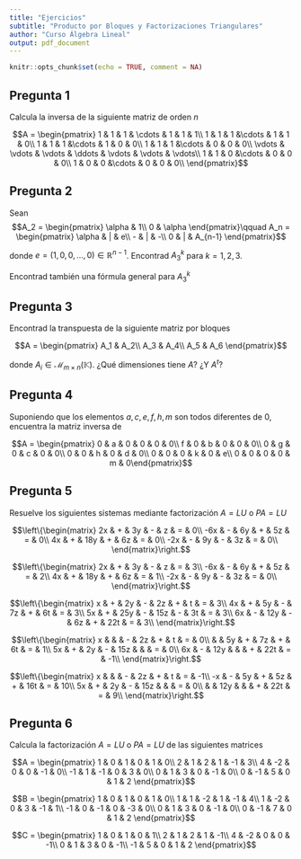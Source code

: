 ```yaml
---
title: "Ejercicios"
subtitle: "Producto por Bloques y Factorizaciones Triangulares"
author: "Curso Álgebra Lineal"
output: pdf_document
---
```


```r
knitr::opts_chunk$set(echo = TRUE, comment = NA)
```

## Pregunta 1

Calcula la inversa de la siguiente matriz de orden $n$

$$A = \begin{pmatrix}
1 & 1 & 1 & \cdots & 1 & 1 & 1\\
1 & 1 & 1 &\cdots & 1 & 1 & 0\\
1 & 1 & 1 &\cdots & 1 & 0 & 0\\
1 & 1 & 1 &\cdots & 0 & 0 & 0\\
\vdots & \vdots & \vdots & \ddots & \vdots & \vdots & \vdots\\
1 & 1 & 0 &\cdots & 0 & 0 & 0\\
1 & 0 & 0 &\cdots & 0 & 0 & 0\\
\end{pmatrix}$$

## Pregunta 2

Sean $$A_2 = \begin{pmatrix}
\alpha & 1\\
0 & \alpha
\end{pmatrix}\qquad A_n = \begin{pmatrix}
\alpha & | & e\\
- & | & -\\
0 & | & A_{n-1}
\end{pmatrix}$$

donde $e = (1,0,0,\dots,0)\in\mathbb{R}^{n-1}$. Encontrad $A_{3}^k$ para $k = 1,2,3$.

Encontrad también una fórmula general para $A_{3}^k$

## Pregunta 3

Encontrad la transpuesta de la siguiente matriz por bloques

$$A = \begin{pmatrix}
A_1 & A_2\\
A_3 & A_4\\
A_5 & A_6
\end{pmatrix}$$

donde $A_i\in\mathcal{M}_{m\times n}(\mathbb{K})$. ¿Qué dimensiones tiene $A$? ¿Y $A^t$?

## Pregunta 4

Suponiendo que los elementos $a,c,e,f,h,m$ son todos diferentes de 0, encuentra la matriz inversa de 

$$A = \begin{pmatrix}
0 & a & 0 & 0 & 0 & 0\\
f & 0 & b & 0 & 0 & 0\\
0 & g & 0 & c & 0 & 0\\
0 & 0 & h & 0 & d & 0\\
0 & 0 & 0 & k & 0 & e\\
0 & 0 & 0 & 0 & m & 0\end{pmatrix}$$

## Pregunta 5

Resuelve los siguientes sistemas mediante factorización $A = LU$ o $PA = LU$

$$\left\{\begin{matrix}
2x & + & 3y & - & z & = & 0\\
-6x & - & 6y & + & 5z & = & 0\\
4x & + & 18y & + & 6z & = & 0\\
-2x & - & 9y & - & 3z & = & 0\\
\end{matrix}\right.$$

$$\left\{\begin{matrix}
2x & + & 3y & - & z & = & 3\\
-6x & - & 6y & + & 5z & = & 2\\
4x & + & 18y & + & 6z & = & 1\\
-2x & - & 9y & - & 3z & = & 0\\
\end{matrix}\right.$$

$$\left\{\begin{matrix}
x & + & 2y & - & 2z & + & t & = & 3\\
4x & + & 5y & - & 7z & + & 6t & = & 3\\
5x & + & 25y & - & 15z & - & 3t & = & 3\\
6x & - & 12y & - & 6z & + & 22t & = & 3\\
\end{matrix}\right.$$

$$\left\{\begin{matrix}
x &  &  & - & 2z & + & t & = & 0\\
 &  & 5y & + & 7z & + & 6t & = & 1\\
5x & + & 2y & - & 15z &  & & = & 0\\
6x & - & 12y &  &  & + & 22t & = & -1\\
\end{matrix}\right.$$

$$\left\{\begin{matrix}
x &  &  & - & 2z & + & t & = & -1\\
-x & - & 5y & + & 5z & + & 16t & = & 10\\
5x & + & 2y & - & 15z &  & & = & 0\\
 &  & 12y &  &  & + & 22t & = & 9\\
\end{matrix}\right.$$

## Pregunta 6

Calcula la factorización $A = LU$ o $PA = LU$ de las siguientes matrices

$$A = \begin{pmatrix}
1 & 0 & 1 & 0 & 1 & 0\\
2 & 1 & 2 & 1 & -1 & 3\\
4 & -2 & 0 & 0 & -1 & 0\\
-1 & 1 & -1 & 0 & 3 & 0\\
0 & 1 & 3 & 0 & -1 & 0\\
0 & -1 & 5 & 0 & 1 & 2
\end{pmatrix}$$

$$B = \begin{pmatrix}
1 & 0 & 1 & 0 & 1 & 0\\
1 & 1 & -2 & 1 & -1 & 4\\
1 & -2 & 0 & 3 & -1 & 1\\
-1 & 0 & -1 & 0 & -3 & 0\\
0 & 1 & 3 & 0 & -1 & 0\\
0 & -1 & 7 & 0 & 1 & 2
\end{pmatrix}$$

$$C = \begin{pmatrix}
1 & 0 & 1 & 0 & 1\\
2 & 1 & 2 & 1 & -1\\
4 & -2 & 0 & 0 & -1\\
0 & 1 & 3 & 0 & -1\\
-1 & 5 & 0 & 1 & 2
\end{pmatrix}$$


